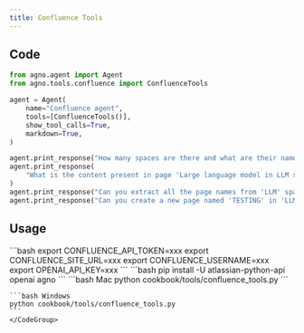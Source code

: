 ```yaml
---
title: Confluence Tools
---
```


## Code

```python cookbook/tools/confluence_tools.py
from agno.agent import Agent
from agno.tools.confluence import ConfluenceTools

agent = Agent(
    name="Confluence agent",
    tools=[ConfluenceTools()],
    show_tool_calls=True,
    markdown=True,
)

agent.print_response("How many spaces are there and what are their names?")
agent.print_response(
    "What is the content present in page 'Large language model in LLM space'"
)
agent.print_response("Can you extract all the page names from 'LLM' space")
agent.print_response("Can you create a new page named 'TESTING' in 'LLM' space")
```

## Usage

<Steps>
  <Snippet file="create-venv-step.mdx" />

  <Step title="Set your API credentials">
    ```bash
    export CONFLUENCE_API_TOKEN=xxx
    export CONFLUENCE_SITE_URL=xxx
    export CONFLUENCE_USERNAME=xxx
    export OPENAI_API_KEY=xxx
    ```
  </Step>

  <Step title="Install libraries">
    ```bash
    pip install -U atlassian-python-api openai agno
    ```
  </Step>

  <Step title="Run Agent">
    <CodeGroup>
    ```bash Mac
    python cookbook/tools/confluence_tools.py
    ```

    ```bash Windows
    python cookbook/tools/confluence_tools.py
    ```
    </CodeGroup>
  </Step>
</Steps>